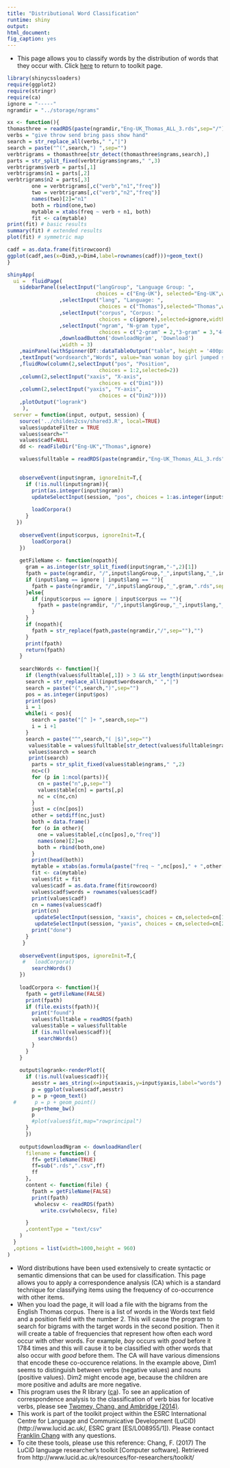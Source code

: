 ```yaml
---
title: "Distributional Word Classification"
runtime: shiny
output: 
html_document: 
fig_caption: yes
---
```


- This page allows you to classify words by the distribution of words that they occur with.  Click [here](../) to return to toolkit page.

```r
library(shinycssloaders)
require(ggplot2)
require(stringr)
require(ca)
ignore = "-----"
ngramdir = "../storage/ngrams"

xx <- function(){
thomasthree = readRDS(paste(ngramdir,"Eng-UK_Thomas_ALL_3.rds",sep="/"))
verbs = "give throw send bring pass show hand"
search = str_replace_all(verbs," ","|")
search = paste("^(",search,") ",sep="")
verbtrigrams = thomasthree[str_detect(thomasthree$ngrams,search),]
parts = str_split_fixed(verbtrigrams$ngrams," ",3)
verbtrigrams$verb = parts[,1]
verbtrigrams$n1 = parts[,2]
verbtrigrams$n2 = parts[,3]
        one = verbtrigrams[,c("verb","n1","freq")]
        two = verbtrigrams[,c("verb","n2","freq")]
        names(two)[2]="n1"
        both = rbind(one,two)
        mytable = xtabs(freq ~ verb + n1, both)
        fit <- ca(mytable)
print(fit) # basic results 
summary(fit) # extended results 
plot(fit) # symmetric map

cadf = as.data.frame(fit$rowcoord)
ggplot(cadf,aes(x=Dim3,y=Dim4,label=rownames(cadf)))+geom_text()
}
```

```r

shinyApp(
  ui =  fluidPage(
    sidebarPanel(selectInput("langGroup", "Language Group: ", 
                             choices = c("Eng-UK"), selected="Eng-UK",width='90%')
                 ,selectInput("lang", "Language: ",
                              choices = c("Thomas"),selected="Thomas",width='90%')
                 ,selectInput("corpus", "Corpus: ", 
                              choices = c(ignore),selected=ignore,width='90%')
                 ,selectInput("ngram", "N-gram type", 
                              choices = c("2-gram" = 2,"3-gram" = 3,"4-gram"= 4), selected="2-gram",width='90%')
                 ,downloadButton('downloadNgram', 'Download')
                 ,width = 3)
    ,mainPanel(withSpinner(DT::dataTableOutput("table", height = '400px')))
    ,textInput("wordsearch","Words", value="man woman boy girl jumped sang gave ate",width='90%')
    ,fluidRow(column(2,selectInput("pos", "Position", 
                              choices = 1:2,selected=2))
    ,column(2,selectInput("xaxis", "X-axis",
                              choices = c("Dim1")))
    ,column(2,selectInput("yaxis", "Y-axis",
                              choices = c("Dim2"))))
    ,plotOutput("logrank")
     ),
  server = function(input, output, session) {
    source('../childes2csv/shared3.R', local=TRUE)
    values$updateFilter = TRUE
    values$search=""
    values$cadf=NULL
    dd <- readFileDir("Eng-UK","Thomas",ignore)

    values$fulltable = readRDS(paste(ngramdir,"Eng-UK_Thomas_ALL_3.rds",sep="/"))

    
    observeEvent(input$ngram, ignoreInit=T,{
      if (!is.null(input$ngram)){
        print(as.integer(input$ngram))
        updateSelectInput(session, "pos", choices = 1:as.integer(input$ngram))
        
        loadCorpora()
      }
   })
    
    observeEvent(input$corpus, ignoreInit=T,{
        loadCorpora()
    })
    
    getFileName <- function(nopath){
      gram = as.integer(str_split_fixed(input$ngram,"-",2)[1])
      fpath = paste(ngramdir, "/",input$langGroup,"_",input$lang,"_",input$corpus, "_",gram,".rds",sep="")
      if (input$lang == ignore | input$lang == ""){
        fpath = paste(ngramdir, "/",input$langGroup,"_",gram,".rds",sep="")
      }else{
        if (input$corpus == ignore | input$corpus == ""){
          fpath = paste(ngramdir, "/",input$langGroup,"_",input$lang,"_ALL_",gram,".rds",sep="")
        }
      }
      if (nopath){
        fpath = str_replace(fpath,paste(ngramdir,"/",sep=""),"")
      }
      print(fpath)
      return(fpath)
    }
    
    searchWords <- function(){
      if (length(values$fulltable[,1]) > 3 && str_length(input$wordsearch) > 1){
      search = str_replace_all(input$wordsearch," ","|")
      search = paste("(",search,")",sep="")
      pos = as.integer(input$pos)
      print(pos)
      i = 1
      while(i < pos){
        search = paste("[^ ]+ ",search,sep="")
        i = i +1
      }
      search = paste("^",search,"( |$)",sep="")
       values$table = values$fulltable[str_detect(values$fulltable$ngrams,search),]
       values$search = search
       print(search)
        parts = str_split_fixed(values$table$ngrams," ",2)
        nc=c()
        for (p in 1:ncol(parts)){
          cn = paste("n",p,sep="")
          values$table[cn] = parts[,p]
          nc = c(nc,cn)
        }
        just = c(nc[pos])
        other = setdiff(nc,just)
        both = data.frame()
        for (o in other){
          one = values$table[,c(nc[pos],o,"freq")]
          names(one)[2]=o
          both = rbind(both,one)
        }
        print(head(both))
        mytable = xtabs(as.formula(paste("freq ~ ",nc[pos]," + ",other[1],sep="")), both)
        fit <- ca(mytable)
        values$fit = fit
        values$cadf = as.data.frame(fit$rowcoord)
        values$cadf$words = rownames(values$cadf)
        print(values$cadf)
        cn = names(values$cadf)
        print(cn)
         updateSelectInput(session, "xaxis", choices = cn,selected=cn[1])
         updateSelectInput(session, "yaxis", choices = cn,selected=cn[2])
        print("done")
      }
     }
    
    observeEvent(input$pos, ignoreInit=T,{
     #   loadCorpora()
        searchWords()
    })
    
    loadCorpora <- function(){
      fpath = getFileName(FALSE)
      print(fpath)
      if (file.exists(fpath)){
        print("found")
        values$fulltable = readRDS(fpath)
        values$table = values$fulltable
        if (is.null(values$cadf)){
          searchWords()
        }
      }
    }
    
    output$logrank<-renderPlot({
      if (!is.null(values$cadf)){
        aesstr = aes_string(x=input$xaxis,y=input$yaxis,label="words")
        p = ggplot(values$cadf,aesstr)
        p = p +geom_text()
  #      p = p + geom_point()
        p=p+theme_bw()
        p
        #plot(values$fit,map="rowprincipal")
      }
      })
    
    output$downloadNgram <- downloadHandler(
      filename = function() { 
        ff= getFileName(TRUE)
        ff=sub(".rds",".csv",ff)
        ff
      },
      content <- function(file) {
        fpath = getFileName(FALSE)
        print(fpath)
         wholecsv <- readRDS(fpath)
           write.csv(wholecsv, file)

      }
      ,contentType = "text/csv"
    )
  }
  ,options = list(width=1000,height = 960)
)
```

- Word distributions have been used extensively to create syntactic or semantic dimensions that can be used for classification.  This page allows you to apply a correspondence analysis (CA) which is a standard technique for classifying items using the frequency of co-occurrence with other items.
- When you load the page, it will load a file with the bigrams from the English Thomas corpus.
There is a list of words in the Words text field and a position field with the number 2.
This will cause the program to search for bigrams with the target words in the second position.
Then it will create a table of frequencies that represent how often each word occur with other words.  For example, _boy_ occurs with _good_ before it 1784 times and this will cause it to be classified with other words that also occur with _good_ before them.  The CA will have various
dimensions that encode these co-occurence relations.  In the example above, Dim1 seems to distinguish between verbs (negative values) and nouns (positive values).  Dim2 might encode age, because the children are more positive and adults are more negative.
- This program uses the R library ([ca](https://www.jstatsoft.org/article/view/v020i03/v20i03.pdf)).  To see an application of correspondence analysis to the classification of verb bias for locative verbs, please see [Twomey, Chang, and Ambridge (2014)](https://sites.google.com/site/sentenceproductionmodel/cv/twomey%2Cchang%2Cambridge%2C2014.pdf?attredirects=0&d=1).
- This work is part of the toolkit project within the ESRC International Centre for Language and Communicative Development (LuCiD) (http://www.lucid.ac.uk/, ESRC grant [ES/L008955/1]).  Please contact [Franklin Chang](https://sites.google.com/site/sentenceproductionmodel/cv) with any questions.
- To cite these tools, please use this reference: Chang, F. (2017) The LuCiD language researcher's toolkit [Computer software]. Retrieved from http://www.lucid.ac.uk/resources/for-researchers/toolkit/

